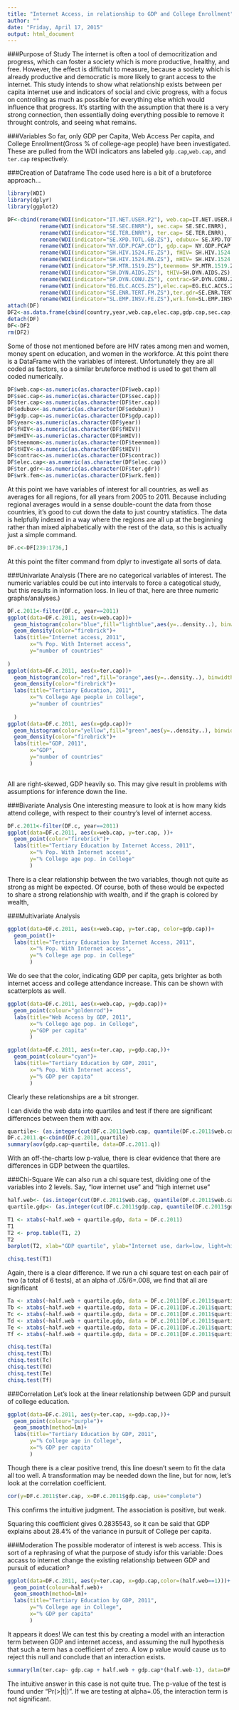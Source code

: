 ```yaml
---
title: "Internet Access, in relationship to GDP and College Enrollment"
author: ""
date: "Friday, April 17, 2015"
output: html_document
---
```

###Purpose of Study
The internet is often a tool of democritization and progress, which can foster a society which is more productive, healthy, and free. However, the effect is diffictult to measure, because a society which is already productive and democratic is more likely to grant access to the internet. This study intends to show what relationship exists between per capita internet use and indicators of social and civic progress, with a focus on controlling as much as possible for everything else which would influence that progress. It's starting with the assumption that there is a very strong connection, then essentially doing everything possible to remove it throught controls, and seeing what remains.

###Variables
So far, only GDP per Capita, Web Access Per capita, and College Enrollment(Gross % of college-age people) have been investigated. These are pulled from the WDI indicators ans labeled `gdp.cap`,`web.cap`, and `ter.cap`  respectively.

###Creation of Dataframe
The code used here is a bit of a bruteforce approach...
```r
library(WDI)
library(dplyr)
library(ggplot2)
```
```r
DF<-cbind(rename(WDI(indicator="IT.NET.USER.P2"), web.cap=IT.NET.USER.P2),
          rename(WDI(indicator="SE.SEC.ENRR"), sec.cap= SE.SEC.ENRR),
          rename(WDI(indicator="SE.TER.ENRR"), ter.cap= SE.TER.ENRR),
          rename(WDI(indicator="SE.XPD.TOTL.GB.ZS"), edubux= SE.XPD.TOTL.GB.ZS),
          rename(WDI(indicator="NY.GDP.PCAP.CD"), gdp.cap= NY.GDP.PCAP.CD),
          rename(WDI(indicator="SH.HIV.1524.FE.ZS"), fHIV= SH.HIV.1524.FE.ZS),
          rename(WDI(indicator="SH.HIV.1524.MA.ZS"), mHIV= SH.HIV.1524.MA.ZS),
          rename(WDI(indicator="SP.MTR.1519.ZS"),teenmom= SP.MTR.1519.ZS),
          rename(WDI(indicator="SH.DYN.AIDS.ZS"), tHIV=SH.DYN.AIDS.ZS),
          rename(WDI(indicator="SP.DYN.CONU.ZS"), contrac=SP.DYN.CONU.ZS),
          rename(WDI(indicator="EG.ELC.ACCS.ZS"),elec.cap=EG.ELC.ACCS.ZS),
          rename(WDI(indicator="SE.ENR.TERT.FM.ZS"),ter.gdr=SE.ENR.TERT.FM.ZS),
          rename(WDI(indicator="SL.EMP.INSV.FE.ZS"),wrk.fem=SL.EMP.INSV.FE.ZS))
attach(DF)
DF2<-as.data.frame(cbind(country,year,web.cap,elec.cap,gdp.cap,sec.cap,ter.cap,edubux,fHIV,mHIV,tHIV,teenmom,contrac, ter.gdr, wrk.fem))
detach(DF)
DF<-DF2
rm(DF2)
```
Some of those not mentioned before are HIV rates among men and women, money spent on education, and women in the workforce. At this point there is a DataFrame with the variables of interest. Unfortunately they are all coded as factors, so a similar bruteforce method is used to get them all coded numerically.

```r
DF$web.cap<-as.numeric(as.character(DF$web.cap))
DF$sec.cap<-as.numeric(as.character(DF$sec.cap))
DF$ter.cap<-as.numeric(as.character(DF$ter.cap))
DF$edubux<-as.numeric(as.character(DF$edubux))
DF$gdp.cap<-as.numeric(as.character(DF$gdp.cap))
DF$year<-as.numeric(as.character(DF$year))
DF$fHIV<-as.numeric(as.character(DF$fHIV))
DF$mHIV<-as.numeric(as.character(DF$mHIV))
DF$teenmom<-as.numeric(as.character(DF$teenmom))
DF$tHIV<-as.numeric(as.character(DF$tHIV))
DF$contrac<-as.numeric(as.character(DF$contrac))
DF$elec.cap<-as.numeric(as.character(DF$elec.cap))
DF$ter.gdr<-as.numeric(as.character(DF$ter.gdr))
DF$wrk.fem<-as.numeric(as.character(DF$wrk.fem))
```
At this point we have variables of interest for all countries, as well as averages for all regions, for all years from 2005 to 2011. Because including regional averages would in a sense double-count the data from those countries, it's good to cut down the data to just country statistics. The data is helpfully indexed in a way where the regions are all up at the beginning rather than mixed alphabetically with the rest of the data, so this is actually just a simple command.

```r
DF.c<-DF[239:1736,]
```
At this point the filter command from dplyr to investigate all sorts of data.

###Univariate Analysis
(There are no categorical variables of interest. The numeric variables could be cut into intervals to force a categotical study, but this results in information loss. In lieu of that, here are three numeric graphs/analyses.)
```r
DF.c.2011<-filter(DF.c, year==2011)
ggplot(data=DF.c.2011, aes(x=web.cap))+
  geom_histogram(color="blue",fill="lightblue",aes(y=..density..), binwidth=10)+
  geom_density(color="firebrick")+
  labs(title="Internet access, 2011",
       x="% Pop. With Internet access",
       y="number of countries"
      
)
ggplot(data=DF.c.2011, aes(x=ter.cap))+
  geom_histogram(color="red",fill="orange",aes(y=..density..), binwidth=10)+
  geom_density(color="firebrick")+
  labs(title="Tertiary Education, 2011",
       x="% College Age people in College",
       y="number of countries"
       
  )
ggplot(data=DF.c.2011, aes(x=gdp.cap))+
  geom_histogram(color="yellow",fill="green",aes(y=..density..), binwidth=10000)+
  geom_density(color="firebrick")+
  labs(title="GDP, 2011",
       x="GDP",
       y="number of countries"
       )
       
```



All are right-skewed, GDP heavily so. This may give result in problems with assumptions for inference down the line. 

###Bivariate Analysis
One interesting measure to look at is how many kids attend college, with respect to their country's level of internet access.

```r
DF.c.2011<-filter(DF.c, year==2011)
ggplot(data=DF.c.2011, aes(x=web.cap, y=ter.cap, ))+
  geom_point(color="firebrick")+
  labs(title="Tertiary Education by Internet Access, 2011",
       x="% Pop. With Internet access",
       y="% College age pop. in College"
       )
```



There is a clear relationship between the two variables, though not quite as strong as might be expected. Of course, both of these would be expected to share a strong relationship with wealth, and if the graph is colored by wealth,

###Multivariate Analysis

```r
ggplot(data=DF.c.2011, aes(x=web.cap, y=ter.cap, color=gdp.cap))+
  geom_point()+
  labs(title="Tertiary Education by Internet Access, 2011",
       x="% Pop. With Internet access",
       y="% College age pop. in College"
       )
```



We do see that the color, indicating GDP per capita,  gets brighter as both internet access and college attendance increase. This can be shown with scatterplots as well.
```r
ggplot(data=DF.c.2011, aes(x=web.cap, y=gdp.cap))+
  geom_point(colour="goldenrod")+
  labs(title="Web Access by GDP, 2011",
       x="% College age pop. in College",
       y="GDP per capita"
       )
```
```r
ggplot(data=DF.c.2011, aes(x=ter.cap, y=gdp.cap,))+
  geom_point(colour="cyan")+
  labs(title="Tertiary Education by GDP, 2011",
       x="% Pop. With Internet access",
       y="% GDP per capita"
       )
```



Clearly these relationships are a bit stronger.

I can divide the web data into quartiles and test if there are significant differences between them with aov.

```r
quartile<- (as.integer(cut(DF.c.2011$web.cap, quantile(DF.c.2011$web.cap, probs=0:4/4, na.rm=T), include.lowest=TRUE)))
DF.c.2011.q<-cbind(DF.c.2011,quartile)
summary(aov(gdp.cap~quartile, data=DF.c.2011.q))
```

With an off-the-charts low p-value, there is clear evidence that there are differences in GDP between the quartiles.

###Chi-Square
We can also run a chi square test, dividing one of the variables into 2 levels. Say, "low internet use" and "high internet use"


```r
half.web<- (as.integer(cut(DF.c.2011$web.cap, quantile(DF.c.2011$web.cap, probs=0:2/2, na.rm=T), include.lowest=TRUE)))
quartile.gdp<- (as.integer(cut(DF.c.2011$gdp.cap, quantile(DF.c.2011$gdp.cap, probs=0:4/4, na.rm=T), include.lowest=TRUE)))
```

```r
T1 <- xtabs(~half.web + quartile.gdp, data = DF.c.2011)
T1
T2 <- prop.table(T1, 2)
T2
barplot(T2, xlab="GDP quartile", ylab="Internet use, dark=low, light=high")
```
```r
chisq.test(T1)
```
Again, there is a clear difference. If we run a chi square test on each pair of two (a total of 6 tests), at an alpha of .05/6=.008, we find that all are significant

```r
Ta <- xtabs(~half.web + quartile.gdp, data = DF.c.2011[DF.c.2011$quartile.gdp==1|DF.c.2011$quartile.gdp==2])
Tb <- xtabs(~half.web + quartile.gdp, data = DF.c.2011[DF.c.2011$quartile.gdp==1|DF.c.2011$quartile.gdp==3])
Tc <- xtabs(~half.web + quartile.gdp, data = DF.c.2011[DF.c.2011$quartile.gdp==1|DF.c.2011$quartile.gdp==4])
Td <- xtabs(~half.web + quartile.gdp, data = DF.c.2011[DF.c.2011$quartile.gdp==2|DF.c.2011$quartile.gdp==3])
Te <- xtabs(~half.web + quartile.gdp, data = DF.c.2011[DF.c.2011$quartile.gdp==2|DF.c.2011$quartile.gdp==4])
Tf <- xtabs(~half.web + quartile.gdp, data = DF.c.2011[DF.c.2011$quartile.gdp==3|DF.c.2011$quartile.gdp==4])

chisq.test(Ta)
chisq.test(Tb)
chisq.test(Tc)
chisq.test(Td)
chisq.test(Te)
chisq.test(Tf)
```

###Correlation
Let's look at the linear relationship between GDP and pursuit of college education.
```r
ggplot(data=DF.c.2011, aes(y=ter.cap, x=gdp.cap,))+
  geom_point(colour="purple")+
  geom_smooth(method=lm)+
  labs(title="Tertiary Education by GDP, 2011",
       y="% College age in College",
       x="% GDP per capita"
       )
```
Though there is a clear positive trend, this line doesn't seem to fit the data all too well. A transformation may be needed down the line, but for now, let's look at the correlation coefficient.

```r
cor(y=DF.c.2011$ter.cap, x=DF.c.2011$gdp.cap, use="complete")
```
This confirms the intuitive judgment. The association is positive, but weak.

Squaring this coefficient gives 0.2835543, so it can be said that GDP explains about 28.4% of the variance in pursuit of College per capita.




###Moderation
The possible moderator of interest is web access. This is sort of a rephrasing of what the purpose of study isfor this variable: Does accass to internet change the existing relationship between GDP and pursuit of education?

```r
ggplot(data=DF.c.2011, aes(y=ter.cap, x=gdp.cap,color=(half.web==1)))+
  geom_point(colour=half.web)+
  geom_smooth(method=lm)+
  labs(title="Tertiary Education by GDP, 2011",
       y="% College age in College",
       x="% GDP per capita"
       )
```

It appears it does! We can test this by creating a model with an interaction term between GDP and internet access, and assuming the null hypothesis that such a term has a coefficient of zero. A low p value would cause us to reject this null and conclude that an interaction exists.

```r
summary(lm(ter.cap~ gdp.cap + half.web + gdp.cap*(half.web-1), data=DF.c.2011)) #The "-1" turns half.web into a dummy with levels 0 and 1
```
The intuitive answer in this case is not quite true. The p-value of the test is found under "Pr(>|t|)". If we are testing at alpha=.05, the interaction term is not significant.
